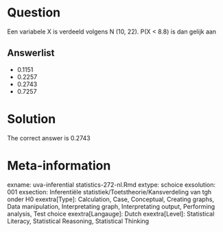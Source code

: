 Question
========

Een variabele X is verdeeld volgens N (10, 22). P(X < 8.8) is dan gelijk aan 

Answerlist
----------
* 0.1151
* 0.2257
* 0.2743
* 0.7257

Solution
========

The correct answer is  0.2743 

Meta-information
================
exname: uva-inferential statistics-272-nl.Rmd 
extype: schoice 
exsolution: 001 
exsection: Inferentiële statistiek/Toetstheorie/Kansverdeling van tgh onder H0
exextra[Type]: Calculation, Case, Conceptual, Creating graphs, Data manipulation, Interpretating graph, Interpretating output, Performing analysis, Test choice 
exextra[Langauge]: Dutch 
exextra[Level]: Statistical Literacy, Statistical Reasoning, Statistical Thinking 
